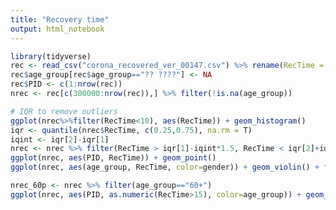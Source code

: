 ```yaml
---
title: "Recovery time"
output: html_notebook
---
```


```r
library(tidyverse)
rec <- read_csv("corona_recovered_ver_00147.csv") %>% rename(RecTime = days_between_pos_and_recovery)
rec$age_group[rec$age_group=="?? ????"] <- NA
rec$PID <- c(1:nrow(rec))
nrec <- rec[c(300000:nrow(rec)),] %>% filter(!is.na(age_group))

# IQR to remove outliers
ggplot(nrec%>%filter(RecTime<10), aes(RecTime)) + geom_histogram()
iqr <- quantile(nrec$RecTime, c(0.25,0.75), na.rm = T)
iqint <- iqr[2]-iqr[1]
nrec <- nrec %>% filter(RecTime > iqr[1]-iqint*1.5, RecTime < iqr[2]+iqint*1.5)
ggplot(nrec, aes(PID, RecTime)) + geom_point()
ggplot(nrec, aes(age_group, RecTime, color=gender)) + geom_violin() + facet_wrap(~test_indication)

nrec_60p <- nrec %>% filter(age_group=="60+") 
ggplot(nrec, aes(PID, as.numeric(RecTime>15), color=age_group)) + geom_smooth() + facet_wrap(~test_indication)

```